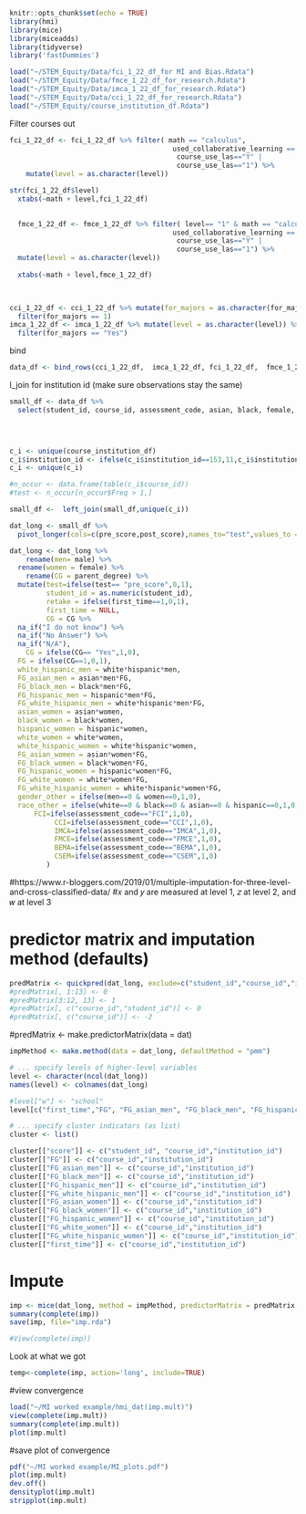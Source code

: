 ```r
knitr::opts_chunk$set(echo = TRUE)
library(hmi)
library(mice)
library(miceadds)
library(tidyverse)
library('fastDummies')
```

```r
load("~/STEM_Equity/Data/fci_1_22_df_for MI and Bias.Rdata")
load("~/STEM_Equity/Data/fmce_1_22_df_for_research.Rdata")
load("~/STEM_Equity/Data/imca_1_22_df_for_research.Rdata")
load("~/STEM_Equity/Data/cci_1_22_df_for_research.Rdata")
load("~/STEM_Equity/course_institution_df.Rdata")
```

Filter courses out
```r

fci_1_22_df <- fci_1_22_df %>% filter( math == "calculus",
                                        used_collaborative_learning == "Y" | 
                                         course_use_las=="Y" |
                                         course_use_las=="1") %>%
    mutate(level = as.character(level))

str(fci_1_22_df$level)
  xtabs(~math + level,fci_1_22_df)
  

  fmce_1_22_df <- fmce_1_22_df %>% filter( level== "1" & math == "calculus",
                                        used_collaborative_learning == "Y" | 
                                         course_use_las=="Y" |
                                         course_use_las=="1") %>%
  mutate(level = as.character(level))
  
  xtabs(~math + level,fmce_1_22_df)

  

cci_1_22_df <- cci_1_22_df %>% mutate(for_majors = as.character(for_majors)) %>%
  filter(for_majors == 1)
imca_1_22_df <- imca_1_22_df %>% mutate(level = as.character(level)) %>%
  filter(for_majors == "Yes")
```
bind 

```r
data_df <- bind_rows(cci_1_22_df,  imca_1_22_df, fci_1_22_df,  fmce_1_22_df) 
```


l_join for institution id (make sure observations stay the same)

```r

small_df <- data_df %>% 
  select(student_id, course_id, assessment_code, asian, black, female, male, math, first_time, hispanic, parent_degree, white, pre_score, post_score)

  


c_i <- unique(course_institution_df)
c_i$institution_id <- ifelse(c_i$institution_id==153,11,c_i$institution_id)
c_i <- unique(c_i)

#n_occur <- data.frame(table(c_i$course_id))
#test <- n_occur[n_occur$Freq > 1,]

small_df <-  left_join(small_df,unique(c_i))

dat_long <- small_df %>% 
  pivot_longer(cols=c(pre_score,post_score),names_to="test",values_to = "score")

dat_long <- dat_long %>%
    rename(men= male) %>%
  rename(women = female) %>%
    rename(CG = parent_degree) %>%
  mutate(test=ifelse(test== "pre_score",0,1),
         student_id = as.numeric(student_id),
         retake = ifelse(first_time==1,0,1),
         first_time = NULL,
         CG = CG %>% 
  na_if("I do not know") %>%
  na_if("No Answer") %>%
  na_if("N/A"),
    CG = ifelse(CG== "Yes",1,0),
  FG = ifelse(CG==1,0,1),
  white_hispanic_men = white*hispanic*men,
  FG_asian_men = asian*men*FG,
  FG_black_men = black*men*FG,
  FG_hispanic_men = hispanic*men*FG,
  FG_white_hispanic_men = white*hispanic*men*FG,
  asian_women = asian*women,
  black_women = black*women,
  hispanic_women = hispanic*women,
  white_women = white*women,
  white_hispanic_women = white*hispanic*women,
  FG_asian_women = asian*women*FG,
  FG_black_women = black*women*FG,
  FG_hispanic_women = hispanic*women*FG,
  FG_white_women = white*women*FG,
  FG_white_hispanic_women = white*hispanic*women*FG,
  gender_other = ifelse(men==0 & women==0,1,0),
  race_other = ifelse(white==0 & black==0 & asian==0 & hispanic==0,1,0),
      FCI=ifelse(assessment_code=="FCI",1,0),
           CCI=ifelse(assessment_code=="CCI",1,0),
           IMCA=ifelse(assessment_code=="IMCA",1,0),
           FMCE=ifelse(assessment_code=="FMCE",1,0),
           BEMA=ifelse(assessment_code=="BEMA",1,0),
           CSEM=ifelse(assessment_code=="CSEM",1,0)
         )
```


#https://www.r-bloggers.com/2019/01/multiple-imputation-for-three-level-and-cross-classified-data/
#𝑥  and 𝑦 are measured at level 1, 𝑧 at level 2, and 𝑤 at level 3

# predictor matrix and imputation method (defaults)
```r
predMatrix <- quickpred(dat_long, exclude=c("student_id","course_id","institution_id"), include=c("asian_men", "black_men", "hispanic_men", "white_hispanic_men", "retake", "white_men", "FG", "asian_women", "asian_women", "black_women", "hispanic_women", "white_women", "white_hispanic_women", "FG_asian_men", "FG_black_men", "FG_hispanic_men", "FG_white_hispanic_men", "FG_asian_women", "FG_black_women", "FG_hispanic_women", "FG_white_women", "FG_white_hispanic_women",  "gender_other", "race_other", "FCI", "FMCE","CCI","BEMA", "CSEM", "IMCA", "math",  "score"))
#predMatrix[, 1:13] <- 0
#predMatrix[3:12, 13] <- 1
#predMatrix[, c("course_id","student_id")] <- 0
#predMatrix[, c("course_id")] <- -2
```

#predMatrix <- make.predictorMatrix(data = dat)
```r
impMethod <- make.method(data = dat_long, defaultMethod = "pmm")
```


```r
# ... specify levels of higher-level variables
level <- character(ncol(dat_long))
names(level) <- colnames(dat_long)

#level["w"] <- "school"
level[c("first_time","FG", "FG_asian_men", "FG_black_men", "FG_hispanic_men", "FG_white_hispanic_men", "FG_asian_women", "FG_black_women", "FG_hispanic_women", "FG_white_women", "FG_white_hispanic_women")] <- "student_id"
```

```r
# ... specify cluster indicators (as list)
cluster <- list()

cluster[["score"]] <- c("student_id", "course_id","institution_id")
cluster[["FG"]] <- c("course_id","institution_id")
cluster[["FG_asian_men"]] <- c("course_id","institution_id")
cluster[["FG_black_men"]] <- c("course_id","institution_id")
cluster[["FG_hispanic_men"]] <- c("course_id","institution_id")
cluster[["FG_white_hispanic_men"]] <- c("course_id","institution_id")
cluster[["FG_asian_women"]] <- c("course_id","institution_id")
cluster[["FG_black_women"]] <- c("course_id","institution_id")
cluster[["FG_hispanic_women"]] <- c("course_id","institution_id")
cluster[["FG_white_women"]] <- c("course_id","institution_id")
cluster[["FG_white_hispanic_women"]] <- c("course_id","institution_id")
cluster[["first_time"]] <- c("course_id","institution_id")

```


# Impute
```r
imp <- mice(dat_long, method = impMethod, predictorMatrix = predMatrix, levels_id = cluster, variables_levels = level, m = 10)
summary(complete(imp))
save(imp, file="imp.rda")

#View(complete(imp))
```
Look at what we got
```r
temp<-complete(imp, action='long', include=TRUE)
```

#view convergence
```r
load("~/MI worked example/hmi_dat(imp.mult)")
view(complete(imp.mult))
summary(complete(imp.mult))
plot(imp.mult)
```

#save plot of convergence
```r
pdf("~/MI worked example/MI_plots.pdf")
plot(imp.mult)
dev.off() 
densityplot(imp.mult)
stripplot(imp.mult)
```

